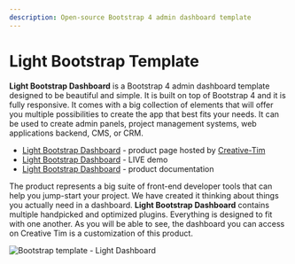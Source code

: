 ```yaml
---
description: Open-source Bootstrap 4 admin dashboard template
---
```


# Light Bootstrap Template

**Light Bootstrap Dashboard** is a Bootstrap 4 admin dashboard template designed to be beautiful and simple. It is built on top of Bootstrap 4 and it is fully responsive. It comes with a big collection of elements that will offer you multiple possibilities to create the app that best fits your needs. It can be used to create admin panels, project management systems, web applications backend, CMS, or CRM.

- [Light Bootstrap Dashboard](https://bit.ly/2ZEXOU3) - product page hosted by [Creative-Tim](../partners/creative-tim.md)
- [Light Bootstrap Dashboard](https://bit.ly/2SlJRtz) - LIVE demo
- [Light Bootstrap Dashboard](https://bit.ly/3tqTMLv) - product documentation

The product represents a big suite of front-end developer tools that can help you jump-start your project. We have created it thinking about things you actually need in a dashboard. **Light Bootstrap Dashboard** contains multiple handpicked and optimized plugins. Everything is designed to fit with one another. As you will be able to see, the dashboard you can access on Creative Tim is a customization of this product.

![Bootstrap template - Light Dashboard](../../../static/assets/docs-cover-light-bootstrap.jpg)
